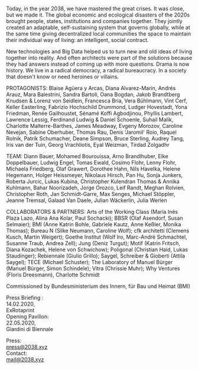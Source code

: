 <MainVideo vimeoId="370256053"/>

<p>
Today, in the year 2038, we have mastered the great crises. It was close, but we made it. The global economic and ecological disasters of the 2020s brought people, states, institutions and companies together. They jointly created an adaptable, self-sustaining system that governs globally, while at the same time giving decentralized local communities the space to maintain their individual way of living: an intelligent, social contract.
</p>

<p>
New technologies and Big Data helped us to turn new and old ideas of living together into reality. And often architects were part of the solutions because they had answers instead of coming up with more questions. Drama is now history. We live in a radical democracy, a radical bureaucracy. In a society that doesn't know or need heroines or villains.
</p>
<Spacer onlySmall />

<Countdown dateUTC="2020-05-23-23-00">
  <iCal />
  <Spacer onlySmall />
</Countdown>  
<Accordion head="WITH">
  <Document>
    <Spacer />
    <p>
      PROTAGONISTS: Blaise Agüera y Arcas, Diana Alvarez-Marin, Andrés Arauz, Mara Balestrini, Sandra Bartoli, Oana Bogdan, Jakob Brandtberg Knudsen & Lorenz von Seidlein, Francesca Bria, Vera Bühlmann, Vint Cerf, Keller Easterling, Fabrizio Hochschild Drummond, Ludger Hovestadt, Yona Friedman, Renée Gailhoustet, Sénamé Koffi Agbodjinou, Phyllis Lambert, Lawrence Lessig, Ferdinand Ludwig & Daniel Schoenle, Suhail Malik, Charlotte Malterre-Barthes, James Meadway, Evgeny Morozov, Caroline Nevejan, Sabine Oberhuber, Thomas Rau, Denis ‘Jaromil' Roio, Raquel Rolnik, Patrik Schumacher, Deane Simpson, Bruce Sterling, Audrey Tang, Iris van der Tuin, Georg Vrachliotis, Eyal Weizman, Tirdad Zolgadhr
    </p>
    <p>
      TEAM: Diann Bauer, Mohamed Bourouissa, Arno Brandlhuber, Elke Doppelbauer, Ludwig Engel, Tomas Ewald, Cosimo Flohr, Lenny Flohr, Michaela Friedberg, Olaf Grawert, Dorothee Hahn, Nils Havelka, Helene Hegemann, Holger Heissmeyer, Nikolaus Hirsch, Pan Hu, Sonja Junkers, Roberta Jurcic, Lukas Kubina, Christopher Kulendran Thomas & Annika Kuhlmann, Bahar Noorizadeh, Jorge Orozco, Leif Randt, Meghan Rolvien, Christopher Roth, Jan Schmidt-Garre, Max Senges, Michael Stöppler, Jeanne Tremsal, Galaad Van Daele, Julian Wäckerlin, Julia Werlen
    </p>
    <p>
      COLLABORATORS & PARTNERS: Arts of the Working Class (María Inés Plaza Lazo, Alina Ana Kolar, Paul Sochacki); BBSR (Olaf Asendorf, Susan Selmaier); BMI (Anne Katrin Bohle, Gabriele Kautz, Anne Keßler, Monika Thomas); Bureau N (Silke Neumann, Caroline Wolf); cfk architetti (Clemens Kusch, Martin Weigert); Goethe Institut (Wolf Iro, Marc-André Schmachtel, Susanne Traub, Andrea Zell); Jung (Deniz Turgut); Motif (Katrin Fritsch, Diana Kozachek, Helene von Schwichow); Poligonal (Christian Haid, Lukas Staudinger); Rebiennale (Giulio Grillo); Saygel, Schreiber & Gioberti (Attila Saygel); TECE (Michael Schuster); The Laboratory of Manuel Bürger (Manuel Bürger, Simon Schindele); Vitra (Chrissie Muhr); Why Ventures (Floris Dreesmann), Charlotte Schmidt
    </p>
    <p>
      Commissioned by Bundesministerium des Innern, für Bau und Heimat (BMI)
    </p>
    <Logos />
  </Document>
</Accordion>

<Spacer onlySmall />

Press Briefing<OnlyLarge>  </OnlyLarge>: <br onlySmall />14.02.2020, <br onlySmall />ExRotaprint<br onlySmall />
Opening Pavillon: <br onlySmall />22.05.2020, <br onlySmall />Giardini&nbsp;di&nbsp;Biennale 

Press: <br onlySmall />press@2038.xyz<br onlySmall />
Contact: <br onlySmall />mail@2038.xyz  

<Spacer onlySmall />
<ImpLink text="IMP." />

<LargeSpacer />